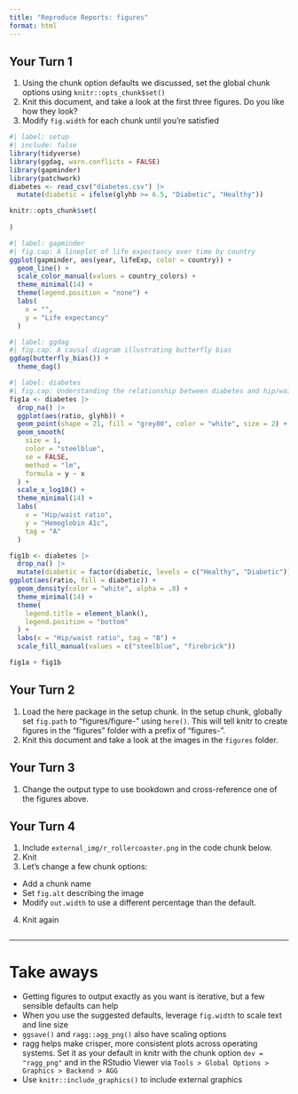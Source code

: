```yaml
---
title: "Reproduce Reports: figures"
format: html
---
```


## Your Turn 1

1.  Using the chunk option defaults we discussed, set the global chunk options using `knitr::opts_chunk$set()`
2.  Knit this document, and take a look at the first three figures. Do you like how they look?
3.  Modify `fig.width` for each chunk until you're satisfied

```r
#| label: setup
#| include: false
library(tidyverse)
library(ggdag, warn.conflicts = FALSE)
library(gapminder)
library(patchwork)
diabetes <- read_csv("diabetes.csv") |> 
  mutate(diabetic = ifelse(glyhb >= 6.5, "Diabetic", "Healthy"))

knitr::opts_chunk$set(
  
)
```

```r
#| label: gapminder
#| fig.cap: A lineplot of life expectancy over time by country
ggplot(gapminder, aes(year, lifeExp, color = country)) + 
  geom_line() + 
  scale_color_manual(values = country_colors) +
  theme_minimal(14) +
  theme(legend.position = "none") +
  labs(
    x = "",
    y = "Life expectancy"
  )
```

```r
#| label: ggdag
#| fig.cap: A causal diagram illustrating butterfly bias
ggdag(butterfly_bias()) + 
  theme_dag()
```

```r
#| label: diabetes
#| fig.cap: Understanding the relationship between diabetes and hip/waist ratio
fig1a <- diabetes |> 
  drop_na() |> 
  ggplot(aes(ratio, glyhb)) + 
  geom_point(shape = 21, fill = "grey80", color = "white", size = 2) + 
  geom_smooth(
    size = 1, 
    color = "steelblue", 
    se = FALSE, 
    method = "lm", 
    formula = y ~ x
  ) + 
  scale_x_log10() +
  theme_minimal(14) +
  labs(
    x = "Hip/waist ratio",
    y = "Hemoglobin A1c",
    tag = "A"
  )

fig1b <- diabetes |> 
  drop_na() |> 
  mutate(diabetic = factor(diabetic, levels = c("Healthy", "Diabetic"))) |> 
ggplot(aes(ratio, fill = diabetic)) + 
  geom_density(color = "white", alpha = .8) +
  theme_minimal(14) +
  theme(
    legend.title = element_blank(),
    legend.position = "bottom"
  ) +
  labs(x = "Hip/waist ratio", tag = "B") +
  scale_fill_manual(values = c("steelblue", "firebrick"))

fig1a + fig1b
```

## Your Turn 2

1.  Load the here package in the setup chunk. In the setup chunk, globally set `fig.path` to "figures/figure-" using `here()`. This will tell knitr to create figures in the "figures" folder with a prefix of "figures-".
2.  Knit this document and take a look at the images in the `figures` folder.

## Your Turn 3

1.  Change the output type to use bookdown and cross-reference one of the figures above.

<!-- Describe a figure below! -->

<!-- These are HTML comments, by the way. R Markdown ignores them! -->

## Your Turn 4

1.  Include `external_img/r_rollercoaster.png` in the code chunk below.
2.  Knit
3.  Let's change a few chunk options:

-   Add a chunk name
-   Set `fig.alt` describing the image
-   Modify `out.width` to use a different percentage than the default.

4.  Knit again

```r

```

------------------------------------------------------------------------

# Take aways

-   Getting figures to output exactly as you want is iterative, but a few sensible defaults can help
-   When you use the suggested defaults, leverage `fig.width` to scale text and line size
-   `ggsave()` and `ragg::agg_png()` also have scaling options
-   ragg helps make crisper, more consistent plots across operating systems. Set it as your default in knitr with the chunk option `dev = "ragg_png"` and in the RStudio Viewer via `Tools > Global Options > Graphics > Backend > AGG`
-   Use `knitr::include_graphics()` to include external graphics
